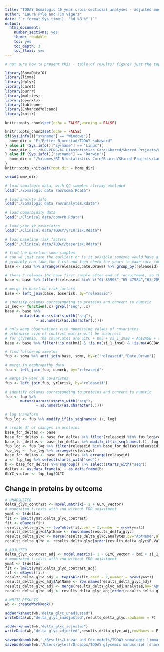 ```yaml
---
title: "TODAY Somalogic 10 year cross-sectional analyses - adjusted models"
author: "Laura Pyle and Tim Vigers"
date: "`r format(Sys.time(), '%d %B %Y')`"
output:
  html_document:
    number_sections: yes
    theme: readable
    toc: yes
    toc_depth: 3
    toc_float: yes
---
```


```r
# not sure how to present this - table of results? figure? just the top 10 from baseline analysis? top 10 for this analysis?

library(SomaDataIO)
library(limma)
library(dplyr)
library(caret)
library(purrr)
library(multtest)
library(openxlsx)
library(tableone)
library(EnhancedVolcano)
library(knitr)

knitr::opts_chunk$set(echo = FALSE,warning = FALSE)

knitr::opts_chunk$set(echo = FALSE)
if(Sys.info()["sysname"] == "Windows"){
  home_dir = "E:/Petter Bjornstad/TODAY subaward"
} else if (Sys.info()["sysname"] == "Linux"){
  home_dir = "~/UCD/PEDS/RI Biostatistics Core/Shared/Shared Projects/Laura/Peds Endo/Petter Bjornstad/TODAY subaward/"
} else if (Sys.info()["sysname"] == "Darwin"){
  home_dir = "/Volumes/RI Biostatistics Core/Shared/Shared Projects/Laura/Peds Endo/Petter Bjornstad/TODAY subaward/"
}
knitr::opts_knit$set(root.dir = home_dir)
```

```r
setwd(home_dir)

# load somalogic data, with QC samples already excluded
load("./Somalogic data raw/soma.Rdata")

# load analyte info
load("./Somalogic data raw/analytes.Rdata")

# load comorbidity data
load("./Clinical data/comorb.Rdata")

# load year 10 covariates
load("./Clinical data/TODAY/yr10risk.Rdata")

# load baseline risk factors
load("./Clinical data/TODAY/baserisk.Rdata")

# find the baseline soma samples
# can we just take the earliest or is it possible someone would have a follow-up sample but not baseline?
# probably can take the first and then check the years to make sure compatible with TODAY
base <- soma %>% arrange(releaseid,Date.Drawn) %>% group_by(releaseid) %>% filter(row_number()==1)

# these 3 release IDs have first sample after end of recruitment, so they must be missing the baseline visit
base <- base %>% filter(!releaseid %in% c("65-85903","65-47984","65-25901"))

# merge in baseline risk factors
base <- left_join(base, baserisk, by="releaseid")

# identify columns corresponding to proteins and convert to numeric
is_seq <- function(.x) grepl("seq", .x)
base <- base %>%
       mutate(across(starts_with("seq"),
              ~ as.numeric(as.character(.))))

# only keep observations with nonmissing values of covariates
# otherwise size of contrast matrix will be incorrect
# for glycemia, the covariates are GLYC + bmi + si_1_ins0 + AGEBASE + sex
base <- base %>% filter(!is.na(bmi) & !is.na(si_1_ins0) & !is.na(AGEBASE) & !is.na(sex))

# find follow-up samples
fup <- soma %>% anti_join(base, soma, by=c("releaseid","Date.Drawn"))

# merge in nephropathy data
fup <- left_join(fup, comorb, by="releaseid")

# merge in year 10 covariates
fup <- left_join(fup, yr10risk, by="releaseid")

# identify columns corresponding to proteins and convert to numeric
fup <- fup %>%
       mutate(across(starts_with("seq"),
              ~ as.numeric(as.character(.))))

# log transform
fup_log <- fup %>% modify_if(is_seq(names(.)), log)

# create df of changes in proteins
base_for_deltas <- base
base_for_deltas <- base_for_deltas %>% filter(releaseid %in% fup_log$releaseid)
base_for_deltas <- base_for_deltas %>% modify_if(is_seq(names(.)), log)
fup_log <- fup_log %>% filter(releaseid %in% base_for_deltas$releaseid)
fup_log <- fup_log %>% arrange(releaseid)
base_for_deltas <- base_for_deltas %>% arrange(releaseid)
a <- fup_log %>% select(starts_with("seq"))
b <- base_for_deltas %>% ungroup() %>% select(starts_with("seq"))
deltas <- as.data.frame(a) - as.data.frame(b)
GLYC_vector <- fup_log$GLYC
```

## Change in proteins by outcome

```r

# UNADJUSTED
delta_glyc_contrast <- model.matrix(~ 1 + GLYC_vector)
# moderated t-tests with and without FDR adjustment
ymat <- t(deltas)
fit <- lmFit(ymat,delta_glyc_contrast)
fit <- eBayes(fit)
results_delta_glyc <- topTable(fit,coef = 2,number = nrow(ymat))
results_delta_glyc$AptName <- row.names(results_delta_glyc)
results_delta_glyc <- merge(results_delta_glyc,analytes,by="AptName",all.x = T, all.y = F)
results_delta_glyc <- results_delta_glyc[order(results_delta_glyc$P.Value),] 

# ADJUSTED
delta_glyc_contrast_adj <- model.matrix(~ 1 + GLYC_vector + bmi + si_1_ins0 + AGEBASE + sex, base_for_deltas)
# moderated t-tests with and without FDR adjustment
ymat <- t(deltas)
fit <- lmFit(ymat,delta_glyc_contrast_adj)
fit <- eBayes(fit)
results_delta_glyc_adj <- topTable(fit,coef = 2,number = nrow(ymat))
results_delta_glyc_adj$AptName <- row.names(results_delta_glyc_adj)
results_delta_glyc_adj <- merge(results_delta_glyc_adj,analytes,by="AptName",all.x = T, all.y = F)
results_delta_glyc_adj <- results_delta_glyc_adj[order(results_delta_glyc_adj$P.Value),] 

# WRITE RESULTS
wb <- createWorkbook()

addWorksheet(wb,"delta_glyc_unadjusted")
writeData(wb,"delta_glyc_unadjusted",results_delta_glyc,rowNames = F)

addWorksheet(wb,"delta_glyc_adjusted")
writeData(wb,"delta_glyc_adjusted",results_delta_glyc_adj,rowNames = F)

saveWorkbook(wb,"./Results/Linear and Cox models/TODAY somalogic limma delta glyc.xlsx",overwrite = TRUE)
saveWorkbook(wb,"/Users/pylell/Dropbox/TODAY glycemic manuscript [shared]/Analysis output/TODAY somalogic limma delta glyc.xlsx",overwrite = TRUE)
```
